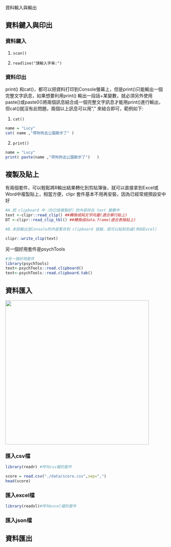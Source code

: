 資料輸入與輸出

## 資料鍵入與印出

### 資料鍵入

1.  `scan()`

2.  `readline("請輸入字串:")`

### 資料印出

print() 和cat()，都可以把資料打印到Console螢幕上，但是print()只能輸出一個完整文字訊息，如果想要利用print() 輸出一段話+某變數，就必須另外使用paste()或paste0()將兩個訊息結合成一個完整文字訊息才能用print()進行輸出，但cat()就沒有此問題，兩個以上訊息可以用"," 來結合即可，範例如下:

1.  `cat()`

```r
name = "Lucy"
cat( name ,"帶狗狗去公園散步了" )
```

2.  `print()`

```r
name = "Lucy"
print( paste(name ,"帶狗狗去公園散步了")   )
```

## 複製及貼上

有兩個套件，可以輕鬆將R輸出結果轉化到剪貼簿後，就可以直接拿到Excel或Word中複製貼上，相當方便，clipr 套件基本不用再安裝，因為已經常規預設安中好

```r
#A.把 clipboard 中（你已經複製好）的內容存在 text 變數中 
text <-clipr::read_clip() ##轉換成純文字向量(適合單行貼上) 
DT <-clipr::read_clip_tbl() ##轉換成data.frame(適合表格貼上)

#B.本該輸出至Console的內容暫存到 clipboard 容器，就可以貼到別處(例如Excel)

clipr::write_clip(text)

```

另一個好用套件是psychTools

```r
#另一個好用套件
library(psychTools) 
text<-psychTools::read.clipboard() 
text<-psychTools::read.clipboard.tab()
```


## 資料匯入

![](https://i.postimg.cc/jjzTLV5m/screenshot-9.png){width="448"}

### 匯入csv檔
```r
library(readr) #呼叫csv檔的套件 

score = read.csv("./data/score.csv",sep=",")
head(score)

```

### 匯入excel檔

```r
library(readxl)#呼叫excel檔的套件
```

### 匯入json檔

## 資料匯出